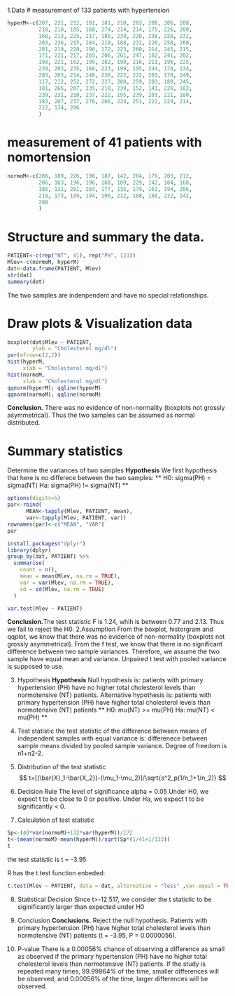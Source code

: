 1.Data
# measurement of 133 patients with hypertension
```r
hyperM<-c(207, 221, 212, 191, 181, 210, 203, 208, 206, 208,
          218, 210, 185, 168, 274, 214, 214, 175, 226, 280, 
          168, 213, 225, 217, 185, 239, 226, 238, 228, 232, 
          203, 236, 215, 284, 210, 188, 231, 226, 258, 260, 
          201, 219, 220, 190, 172, 223, 260, 214, 245, 215, 
          171, 221, 217, 265, 206, 261, 247, 182, 241, 202, 
          198, 221, 162, 199, 182, 199, 216, 211, 196, 225, 
          239, 203, 235, 168, 223, 199, 195, 244, 178, 134, 
          203, 203, 214, 240, 236, 222, 222, 203, 178, 249, 
          117, 212, 252, 272, 227, 200, 259, 203, 189, 245, 
          181, 265, 207, 235, 218, 239, 152, 141, 226, 182, 
          239, 231, 210, 237, 222, 195, 239, 203, 221, 180, 
          183, 207, 237, 276, 266, 224, 251, 222, 224, 214, 
          212, 174, 206
          )
```

# measurement of 41 patients with nomortension
```r
normoM<-c(286, 189, 226, 196, 187, 142, 204, 179, 203, 212,
          206, 163, 196, 196, 168, 189, 229, 142, 184, 168,
          186, 121, 281, 203, 177, 135, 179, 161, 194, 206,
          219, 173, 189, 194, 196, 212, 168, 188, 232, 242, 
          200
          )
```

# Structure and summary the data.
```r
PATIENT<-c(rep("NT", 41), rep("PH", 133))
Mlev<-c(normoM, hyperM)           
dat<-data.frame(PATIENT, Mlev)           
str(dat)
summary(dat)
```
The two samples are indenpendent and have no special relationships.

# Draw plots & Visualization data
```r
boxplot(dat$Mlev ~ PATIENT,
        ylab = "Cholesterol mg/dl")
par(mfrow=c(2,2))
hist(hyperM,
     xlab = "Cholesterol mg/dl")
hist(normoM,
     xlab = "Cholesterol mg/dl")
qqnorm(hyperM); qqline(hyperM)
qqnorm(normoM); qqline(normoM)
```
**Conclusion.** There was no evidence of non-normality (boxplots not grossly asymmetrical). Thus the two samples can be assumed as normal distributed.

# Summary statistics
Determine the variances of two samples
**Hypothesis** We first hypothesis that here is no differece between the two samples:
** H0: sigma(PH) = sigma(NT) **
** Ha: sigma(PH) != sigma(NT) **
```r
options(digits=5)
par<-rbind(
      MEAN<-tapply(Mlev, PATIENT, mean),
      var<-tapply(Mlev, PATIENT, var))
rownames(par)<-c("MEAN", "VAR")
par 
```
```r
install.packages("dplyr")
library(dplyr)
group_by(dat, PATIENT) %>%
  summarise(
    count = n(),
    mean = mean(Mlev, na.rm = TRUE),
    var = var(Mlev, na.rm = TRUE),
    sd = sd(Mlev, na.rm = TRUE)
  )
```

```r
var.test(Mlev ~ PATIENT)
```
**Conclusion.**The test statistic F is 1.24, whih is between 0.77 and 2.13. Thus we fail to reject the H0. 
2.Assumption
From the boxplot, historgram and qqplot, we know that there was no evidence of non-normality (boxplots not grossly asymmetrical). 
From the f test, we know that there is no significant difference between two sample variances.
Therefore, we assume the two sample have equal mean and variance.
Unpaired  t test with pooled variance is supposed to use.

3. Hypothesis
**Hypothesis** 
Null hypothesis is: patients with primary hypertension (PH) have no higher total cholesterol levels than normotensive (NT) patients.
Alternative hypothesis is: patients with primary hypertension (PH) have higher total cholesterol levels than normotensive (NT) patients
** H0: mu(NT) >= mu(PH) **
** Ha: mu(NT) < mu(PH) **

4. Test statistic
the test statistic of the difference between means of independent samples with equal variance is:
differenece between sample means divided by pooled sample variance.
Degree of freedom is n1+n2-2.

5. Distribution of the test statistic
$$ t=[(\bar{X}_1-\bar{X_2})-(\mu_1-\mu_2)]/\sqrt{s^2_p(1/n_1+1/n_2)} $$

6. Decision Rule
The level of significance alpha = 0.05
Under H0, we expect t to be close to 0 or positive. Under Ha, we expect t to be significantly < 0.

7. Calculation of test statistic
```r
Sp<-(40*var(normoM)+132*var(hyperM))/172
t<-(mean(normoM)-mean(hyperM))/sqrt(Sp*(1/41+1/133))
t
```
the test statistic is t = -3.95

R has the t.test function enbeded:
```r
t.test(Mlev ~ PATIENT, data = dat, alternative = "less" ,var.equal = TRUE, paired = FALSE)
```

8. Statistical Decision
Since t>-12.517, we consider the t statistic to be siginificantly larger than expected under H0

9. Conclusion
**Conclusions.** Reject the null hypothesis. Patients with primary hypertension (PH) have higher total cholesterol levels than normotensive (NT) patients (t = -3.95, P = 0.0000056).

10. P-value
There is a 0.00056% chance of observing a difference as small as observed if the primary hypertension (PH) have no higher total cholesterol levels than normotensive (NT) patients.
If the study is repeated many times, 99.99964% of the time, smaller differences will be observed, and 0.00056% of the time, larger differences will be observed.


     
